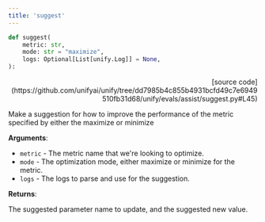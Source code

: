 ```yaml
---
title: 'suggest'
---
```


```python
def suggest(
    metric: str,
    mode: str = "maximize",
    logs: Optional[List[unify.Log]] = None,
):
```

<p align="right">[source code](https://github.com/unifyai/unify/tree/dd7985b4c855b4931bcfd49c7e6949510fb31d68/unify/evals/assist/suggest.py#L45)</p>

Make a suggestion for how to improve the performance of the metric specified by
either the maximize or minimize

**Arguments**:

- `metric` - The metric name that we're looking to optimize.
- `mode` - The optimization mode, either maximize or minimize for the metric.
- `logs` - The logs to parse and use for the suggestion.



**Returns**:

The suggested parameter name to update, and the suggested new value.
